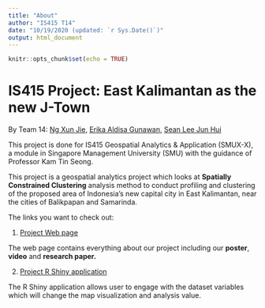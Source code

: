 ```yaml
---
title: "About"
author: "IS415 T14"
date: "10/19/2020 (updated: `r Sys.Date()`)"
output: html_document
---
```


```r
knitr::opts_chunk$set(echo = TRUE)
```


# IS415 Project: East Kalimantan as the new J-Town
By Team 14: [Ng Xun Jie](https://www.linkedin.com/in/xunjieng53b81m), [Erika Aldisa Gunawan](https://www.linkedin.com/in/erikaaldisa/), [Sean Lee Jun Hui](https://www.linkedin.com/in/ljhsean)

This project is done for IS415 Geospatial Analytics & Application (SMUX-X), a module in Singapore Management University (SMU) with the guidance of Professor Kam Tin Seong.

This project is a geospatial analytics project which looks at **Spatially Constrained Clustering** analysis method to conduct profiling and clustering of the proposed area of Indonesia's new capital city in East Kalimantan, near the cities of Balikpapan and Samarinda.

The links you want to check out:

1. [Project Web page]()

The web page contains everything about our project including our **poster**, **video** and **research paper.**

2. [Project R Shiny application]()

The R Shiny application allows user to engage with the dataset variables which will change the map visualization and analysis value.